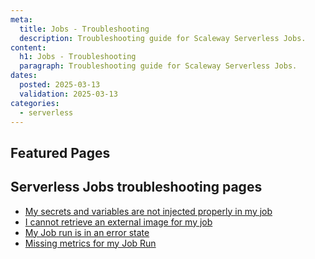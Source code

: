 ```yaml
---
meta:
  title: Jobs - Troubleshooting
  description: Troubleshooting guide for Scaleway Serverless Jobs.
content:
  h1: Jobs - Troubleshooting
  paragraph: Troubleshooting guide for Scaleway Serverless Jobs.
dates:
  posted: 2025-03-13
  validation: 2025-03-13
categories:
  - serverless
---
```


<ProductHeader
  productName="Jobs troubleshooting"
  productLogo="Jobs"
  description="Find resources for resolving issues with Scaleway Serverless Jobs."
/>

## Featured Pages

<Grid>
    <DefaultCard 
      title="Serverless Jobs FAQ"
      description="General info on Serverless Jobs"
      url="/faq/serverless-jobs/"
      label="See more"
    />
    <DefaultCard 
      title="Methods to deploy Serverless Jobs"
      description="Discover several solutions to deploy your Jobs."
      url="/serverless-jobs/reference-content/deploy-job/"
      label="See more"
    />
    <DefaultCard 
      title="Jobs limitations" 
      description="Technical limitations of Serverless Jobs."
      url="/serverless-jobs/reference-content/Jobs-limitations/"
      label="See more"
    />
</Grid>
<Grid>
    <DefaultCard 
      title="Serverless Jobs billing"
      description="Detailed pricing model."
      url="/serverless-jobs/reference-content/Jobs-billing/"
      label="See more"
    />
    <DefaultCard 
      title="Serverless Jobs handler reference"
      description="Understand the behavior of handlers."
      url="/serverless-jobs/reference-content/Jobs-handlers/"
      label="See more"
    />
    <DefaultCard 
      title="Differences between Serverless Jobs, Containers and Functions"
      description="Differences between Serverless products."
      url="/serverless-jobs/reference-content/difference-jobs-functions-containers/"
      label="See more"
    />
</Grid>

## Serverless Jobs troubleshooting pages 

- [My secrets and variables are not injected properly in my job](/serverless-jobs/troubleshooting/cannot-inject-secret-variable/)
- [I cannot retrieve an external image for my job](/serverless-jobs/troubleshooting/cannot-retrieve-external-image/)
- [My Job run is in an error state](/serverless-jobs/troubleshooting/job-in-error-state/)
- [Missing metrics for my Job Run](/serverless-jobs/troubleshooting/missing-metrics/)